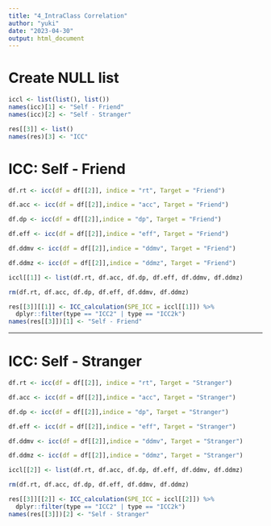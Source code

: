 ```yaml
---
title: "4_IntraClass Correlation"
author: "yuki"
date: "2023-04-30"
output: html_document
---
```

# Create NULL list
```r
iccl <- list(list(), list())
names(icc)[1] <- "Self - Friend"
names(icc)[2] <- "Self - Stranger"

res[[3]] <- list()
names(res)[3] <- "ICC"
```

# ICC: Self - Friend
```r
df.rt <- icc(df = df[[2]], indice = "rt", Target = "Friend")
```

```r
df.acc <- icc(df = df[[2]],indice = "acc", Target = "Friend")
```

```r
df.dp <- icc(df = df[[2]],indice = "dp", Target = "Friend")
```

```r
df.eff <- icc(df = df[[2]],indice = "eff", Target = "Friend")
```

```r
df.ddmv <- icc(df = df[[2]],indice = "ddmv", Target = "Friend")
```

```r
df.ddmz <- icc(df = df[[2]],indice = "ddmz", Target = "Friend")
```

```r
iccl[[1]] <- list(df.rt, df.acc, df.dp, df.eff, df.ddmv, df.ddmz) 

rm(df.rt, df.acc, df.dp, df.eff, df.ddmv, df.ddmz)
```

```r
res[[3]][[1]] <- ICC_calculation(SPE_ICC = iccl[[1]]) %>%
  dplyr::filter(type == "ICC2" | type == "ICC2k")
names(res[[3]])[1] <- "Self - Friend"
```

--------------------------------------------------------------------------------

# ICC: Self - Stranger
```r
df.rt <- icc(df = df[[2]], indice = "rt", Target = "Stranger")
```

```r
df.acc <- icc(df = df[[2]],indice = "acc", Target = "Stranger")
```

```r
df.dp <- icc(df = df[[2]],indice = "dp", Target = "Stranger")
```

```r
df.eff <- icc(df = df[[2]],indice = "eff", Target = "Stranger")
```

```r
df.ddmv <- icc(df = df[[2]],indice = "ddmv", Target = "Stranger")
```

```r
df.ddmz <- icc(df = df[[2]],indice = "ddmz", Target = "Stranger")
```

```r
iccl[[2]] <- list(df.rt, df.acc, df.dp, df.eff, df.ddmv, df.ddmz) 

rm(df.rt, df.acc, df.dp, df.eff, df.ddmv, df.ddmz)
```

```r
res[[3]][[2]] <- ICC_calculation(SPE_ICC = iccl[[2]]) %>%
  dplyr::filter(type == "ICC2" | type == "ICC2k")
names(res[[3]])[2] <- "Self - Stranger"
```